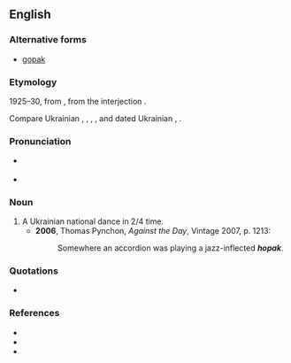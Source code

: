 ==English==

===Alternative forms===
* [[gopak]]

===Etymology===
1925–30, from {{etyl|uk|en}} {{m|uk|гопак||tr=hopák|sc=Cyrl}}, from the interjection {{m|uk|гоп||tr=hop|sc=Cyrl}}.

Compare Ukrainian {{m|uk|гопати||tr=hópaty}}, {{m|uk|гопкати||tr=hópkaty}}, {{m|uk|гопцювати||tr=hopcjuváty}}, {{m|uk|гопки||dance steps|tr=hópky}}, and dated Ukrainian {{m|uk|гопи||dance steps|tr=hópy}}, {{m|uk|гопка||child (jocular)|tr=hópka}}.

===Pronunciation===
* {{a|Canada}} {{IPA|/ˈhoːpæk/|lang=en}}
* {{IPA|/ˈhəʊpæk/|lang=en}}

===Noun===
{{wikipedia}}
{{en-noun}}

# A Ukrainian national dance in 2/4 time.
#* '''2006''', Thomas Pynchon, ''Against the Day'', Vintage 2007, p. 1213:
#*: Somewhere an accordion was playing a jazz-inflected '''''hopak'''''.

===Quotations===
* {{seeCites}}

===References===
* {{R:Canadian Oxford 2004}}
* {{R:Dictionary.com}}
* {{R:uk:ESUM|гоп}}